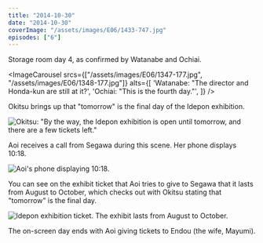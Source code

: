 ```yaml
---
title: "2014-10-30"
date: "2014-10-30"
coverImage: "/assets/images/E06/1433-747.jpg"
episodes: ["6"]
---
```


Storage room day 4, as confirmed by Watanabe and Ochiai.

<ImageCarousel
  srcs={["/assets/images/E06/1347-177.jpg", "/assets/images/E06/1348-177.jpg"]}
  alts={[
    'Watanabe: "The director and Honda-kun are still at it?',
    'Ochiai: "This is the fourth day."',
  ]}
/>

Okitsu brings up that "tomorrow" is the final day of the Idepon exhibition.

![Okitsu: "By the way, the Idepon exhibition is open until tomorrow, and there are a few tickets left."](/assets/images/E06/1405-178.jpg)

Aoi receives a call from Segawa during this scene. Her phone displays 10:18.

![Aoi's phone displaying 10:18.](/assets/images/E06/1417-179.jpg)

You can see on the exhibit ticket that Aoi tries to give to Segawa that it lasts from August to October, which checks out with Okitsu stating that "tomorrow" is the final day.

![Idepon exhibition ticket. The exhibit lasts from August to October.](/assets/images/E06/1502-180.jpg)

The on-screen day ends with Aoi giving tickets to Endou (the wife, Mayumi).
